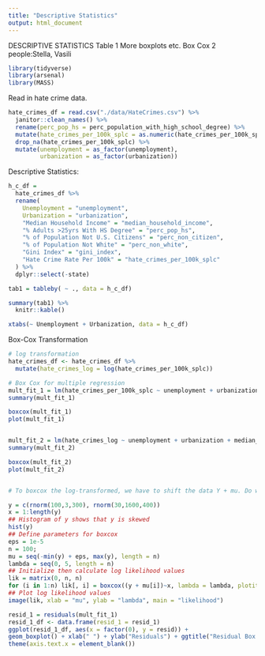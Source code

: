 ```yaml
---
title: "Descriptive Statistics"
output: html_document
---
```


DESCRIPTIVE STATISTICS 
Table 1
More boxplots
etc.
Box Cox
2 people:Stella, Vasili


```r
library(tidyverse)
library(arsenal)
library(MASS)
```

Read in hate crime data.

```r
hate_crimes_df = read.csv("./data/HateCrimes.csv") %>%
  janitor::clean_names() %>%
  rename(perc_pop_hs = perc_population_with_high_school_degree) %>% 
  mutate(hate_crimes_per_100k_splc = as.numeric(hate_crimes_per_100k_splc)) %>%
  drop_na(hate_crimes_per_100k_splc) %>%
  mutate(unemployment = as_factor(unemployment),
         urbanization = as_factor(urbanization))
```

Descriptive Statistics:

```r
h_c_df =
  hate_crimes_df %>%
  rename(
    Unemployment = "unemployment",
    Urbanization = "urbanization",
    "Median Household Income" = "median_household_income",
    "% Adults >25yrs With HS Degree" = "perc_pop_hs",
    "% of Population Not U.S. Citizens" = "perc_non_citizen",
    "% of Population Not White" = "perc_non_white",
    "Gini Index" = "gini_index",
    "Hate Crime Rate Per 100k" = "hate_crimes_per_100k_splc"
  ) %>%
  dplyr::select(-state)

tab1 = tableby( ~ ., data = h_c_df)

summary(tab1) %>% 
  knitr::kable()

xtabs(~ Unemployment + Urbanization, data = h_c_df)
```

Box-Cox Transformation

```r
# log transformation
hate_crimes_df <- hate_crimes_df %>%
  mutate(hate_crimes_log = log(hate_crimes_per_100k_splc))

# Box Cox for multiple regression
mult_fit_1 = lm(hate_crimes_per_100k_splc ~ unemployment + urbanization + median_household_income + perc_pop_hs + perc_non_citizen + gini_index + perc_non_white, data = hate_crimes_df)
summary(mult_fit_1)

boxcox(mult_fit_1)
plot(mult_fit_1)


mult_fit_2 = lm(hate_crimes_log ~ unemployment + urbanization + median_household_income + perc_pop_hs + perc_non_citizen + gini_index + perc_non_white, data = hate_crimes_df) 
summary(mult_fit_2)

boxcox(mult_fit_2) 
plot(mult_fit_2)


# To boxcox the log-transformed, we have to shift the data Y + mu. Do we need to do this though?? Or was she just showing us that the transformed data was better through another boxcox of the transformed response...

y = c(rnorm(100,3,300), rnorm(30,1600,400))
x = 1:length(y)
## Histogram of y shows that y is skewed
hist(y)
## Define parameters for boxcox
eps = 1e-5
n = 100;
mu = seq(-min(y) + eps, max(y), length = n)
lambda = seq(0, 5, length = n)
## Initialize then calculate log likelihood values
lik = matrix(0, n, n)
for (i in 1:n) lik[, i] = boxcox((y + mu[i])~x, lambda = lambda, plotit = FALSE)$y
## Plot log likelihood values
image(lik, xlab = "mu", ylab = "lambda", main = "likelihood")

```


```r
resid_1 = residuals(mult_fit_1)
resid_1_df <- data.frame(resid_1 = resid_1)
ggplot(resid_1_df, aes(x = factor(0), y = resid)) +
geom_boxplot() + xlab(" ") + ylab("Residuals") + ggtitle("Residual Box Plot") +
theme(axis.text.x = element_blank())
```


